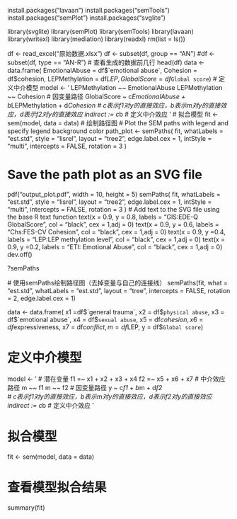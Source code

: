 install.packages("lavaan")
install.packages("semTools")
install.packages("semPlot")
install.packages("svglite")


library(svglite)
library(semPlot)
library(semTools)
library(lavaan)
library(writexl)
library(mediation)
library(readxl)
rm(list = ls())

df <- read_excel("原始数据.xlsx")
df <- subset(df, group == "AN")
#df <- subset(df, type == "AN-R")
# 查看生成的数据前几行
head(df)
data <- data.frame(
  EmotionalAbuse = df$`emotional abuse`,
  Cohesion = df$cohesion,
  LEPMethylation = df$LEP,
  GlobalScore = df$`Global score`)
# 定义中介模型
model <- '
    LEPMethylation ~~ EmotionalAbuse
    LEPMethylation ~~ Cohesion
  # 因变量路径
    GlobalScore ~ c*EmotionalAbuse + b*LEPMethylation + d*Cohesion 
    # c表示f1对y的直接效应，b表示m对y的直接效应，d表示f2对y的直接效应
    indirect := c*b  # 定义中介效应
'
# 拟合模型
fit <- sem(model, data = data)
# 绘制路径图
# Plot the SEM paths with legend and specify legend background color
path_plot <- semPaths(
  fit,
  whatLabels = "est.std",
  style = "lisrel",
  layout = "tree2",
  edge.label.cex = 1,
  intStyle = "multi",
  intercepts = FALSE,
  rotation = 3
)


# Save the path plot as an SVG file
pdf("output_plot.pdf", width = 10, height = 5)
semPaths(
  fit,
  whatLabels = "est.std",
  style = "lisrel",
  layout = "tree2",
  edge.label.cex = 1,
  intStyle = "multi",
  intercepts = FALSE,
  rotation = 3
)
# Add text to the SVG file using the base R text function
text(x = 0.9, y = 0.8, labels = "GlS:EDE-Q GlobalScore", col = "black", cex = 1,adj = 0)
text(x = 0.9, y = 0.6, labels = "Chs:FES-CV Cohesion", col = "black", cex = 1,adj = 0)
text(x = 0.9, y =0.4, labels = "LEP:LEP methylation level", col = "black", cex = 1,adj = 0)
text(x = 0.9, y =0.2, labels = "ETI: Emotional Abuse", col = "black", cex = 1,adj = 0)
dev.off()

?semPaths




  # 使用semPaths绘制路径图（去掉变量与自己的连接线）
semPaths(fit, what = "est.std", whatLabels = "est.std", layout = "tree", intercepts = FALSE, rotation = 2, edge.label.cex = 1)

data <- data.frame(
  x1 =df$`general trauma`,
  x2 = df$`physical abuse`,
  x3 = df$`emotional abuse`,
  x4 = df$`sexual abuse`,
  x5 = df$cohesion,
  x6 = df$expressiveness,
  x7 = df$conflict,
  m = df$LEP,
  y = df$`Global score`)

# 定义中介模型
model <- '
  # 潜在变量
    f1 =~ x1 + x2 + x3 + x4
    f2 =~ x5 + x6 + x7
  # 中介效应路径
    m ~~ f1
    m ~~ f2
  # 因变量路径
    y ~ c*f1 + b*m + d*f2  
    # c表示f1对y的直接效应，b表示m对y的直接效应，d表示f2对y的直接效应
    indirect := c*b  # 定义中介效应
'

# 拟合模型
fit <- sem(model, data = data)

# 查看模型拟合结果
summary(fit)
